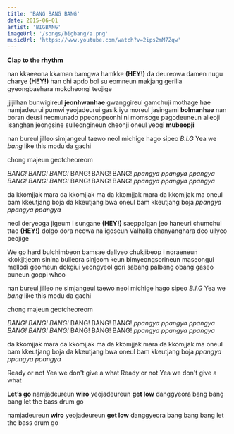 ```yaml
---
title: 'BANG BANG BANG'
date: 2015-06-01
artist: 'BIGBANG'
imageUrl: '/songs/bigbang/a.png'
musicUrl: 'https://www.youtube.com/watch?v=2ips2mM7Zqw'
---
```


**Clap to the rhythm**

nan kkaeeona kkaman bamgwa hamkke **(HEY!)**
da deureowa damen nugu charye **(HEY!)**
han chi apdo bol su eomneun makjang gerilla
gyeongbaehara mokcheongi teojige

jjijilhan bunwigireul **jeonhwanhae**
gwanggireul gamchuji mothage hae
namjadeurui pumwi yeojadeurui gasik
iyu moreul jasingami **bolmanhae**
nan boran deusi neomunado ppeonppeonhi
ni momsoge pagodeuneun alleoji
isanghan jeongsine sulleongineun cheonji
oneul yeogi **mubeopji**

nan bureul jilleo simjangeul taewo
neol michige hago sipeo
*B.I.G* Yea we *bang* like this
modu da gachi

chong majeun geotcheoreom

*BANG! BANG! BANG!*
BANG! BANG! BANG!
*ppangya ppangya ppangya*
*BANG! BANG! BANG!*
BANG! BANG! BANG!
*ppangya ppangya ppangya*

da kkomjjak mara da kkomjjak ma
da kkomjjak mara da kkomjjak ma
oneul bam kkeutjang boja da kkeutjang bwa
oneul bam kkeutjang boja
*ppangya ppangya ppangya*

neol deryeoga jigeum i sungane **(HEY!)**
saeppalgan jeo haneuri chumchul ttae **(HEY!)**
dolgo dora neowa na igoseun Valhalla
chanyanghara deo ullyeo peojige

We go hard bulchimbeon bamsae dallyeo chukjibeop
i noraeneun kkokjitjeom sinina bulleora sinjeom
keun bimyeongsorineun maseongui mellodi
geomeun dokgiui yeongyeol gori
sabang palbang obang gaseo
puneun goppi whoo

nan bureul jilleo ne simjangeul taewo
neol michige hago sipeo
*B.I.G* Yea we *bang* like this
modu da gachi

chong majeun geotcheoreom

*BANG! BANG! BANG!*
BANG! BANG! BANG!
*ppangya ppangya ppangya*
*BANG! BANG! BANG!*
BANG! BANG! BANG!
*ppangya ppangya ppangya*

da kkomjjak mara da kkomjjak ma
da kkomjjak mara da kkomjjak ma
oneul bam kkeutjang boja da kkeutjang bwa
oneul bam kkeutjang boja
*ppangya ppangya ppangya*

Ready or not
Yea we don't give a what
Ready or not
Yea we don't give a what

**Let’s go** namjadeureun **wiro**
yeojadeureun **get low**
danggyeora bang bang bang
let the bass drum go

namjadeureun **wiro**
yeojadeureun **get low**
danggyeora bang bang bang
let the bass drum go
